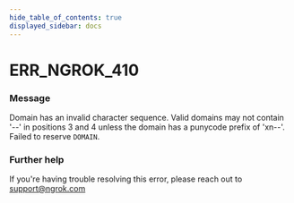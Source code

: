 ```yaml
---
hide_table_of_contents: true
displayed_sidebar: docs
---
```



# ERR_NGROK_410

### Message
Domain has an invalid character sequence. Valid domains may not contain '--' in positions 3 and 4 unless the domain has a punycode prefix of 'xn--'. Failed to reserve `DOMAIN`.

<ErrorDetails error='err_ngrok_410' />


### Further help
If you're having trouble resolving this error, please reach out to [support@ngrok.com](mailto:support@ngrok.com?subject=Help%20with%20ERR_NGROK_410)

